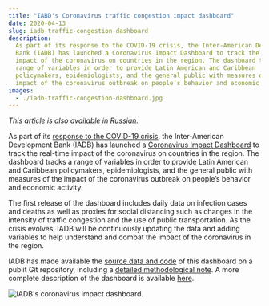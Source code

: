 ```yaml
---
title: "IABD's Coronavirus traffic congestion impact dashboard"
date: 2020-04-13
slug: iadb-traffic-congestion-dashboard
description:
  As part of its response to the COVID-19 crisis, the Inter-American Development
  Bank (IADB) has launched a Coronavirus Impact Dashboard to track the real-time
  impact of the coronavirus on countries in the region. The dashboard tracks a
  range of variables in order to provide Latin American and Caribbean
  policymakers, epidemiologists, and the general public with measures of the
  impact of the coronavirus outbreak on people’s behavior and economic activity.
images:
  - ./iadb-traffic-congestion-dashboard.jpg
---
```



_This article is also available in [Russian](./ru.pdf)._

As part of its
[response to the COVID-19 crisis](https://www.iadb.org/en/coronavirus), the
Inter-American Development Bank (IADB) has launched a
[Coronavirus Impact Dashboard](https://www.iadb.org/en/topics-effectiveness-improving-lives/coronavirus-impact-dashboard)
to track the real-time impact of the coronavirus on countries in the region. The
dashboard tracks a range of variables in order to provide Latin American and
Caribbean policymakers, epidemiologists, and the general public with measures of
the impact of the coronavirus outbreak on people’s behavior and economic
activity.

The first release of the dashboard includes daily data on infection cases and
deaths as well as proxies for social distancing such as changes in the intensity
of traffic congestion and the use of public transportation. As the crisis
evolves, IADB will be continuously updating the data and adding variables to
help understand and combat the impact of the coronavirus in the region.

IADB has made available the
[source data and code](https://github.com/EL-BID/IDB-IDB-Invest-Coronavirus-Impact-Dashboard)
of this dashboard on a publit Git repository, including a
[detailed methodological note](http://idbdocs.iadb.org/wsdocs/getdocument.aspx?docnum=EZSHARE-1350314980-529).
A more complete description of the dashboard is available
[here](https://blogs.iadb.org/efectividad-desarrollo/en/the-coronavirus-impact-dashboard-measuring-the-effects-of-social-distancing-on-mobility-in-latin-america-and-the-caribbean/).

<Box mb={3}>
  <Img
    fluid={props.images[0]}
    title="IADB's coronavirus impact dashboard."
    alt="IADB's coronavirus impact dashboard."
  />
</Box>
